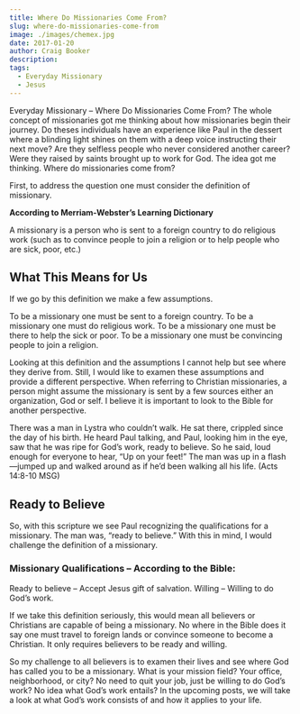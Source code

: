 ```yaml
---
title: Where Do Missionaries Come From?
slug: where-do-missionaries-come-from
image: ./images/chemex.jpg
date: 2017-01-20
author: Craig Booker
description:
tags:
  - Everyday Missionary
  - Jesus
---
```


Everyday Missionary – Where Do Missionaries Come From? The whole concept of missionaries got me thinking about how missionaries begin their journey. Do theses individuals have an experience like Paul in the dessert where a blinding light shines on them with a deep voice instructing their next move? Are they selfless people who never considered another career? Were they raised by saints brought up to work for God. The idea got me thinking. Where do missionaries come from?

First, to address the question one must consider the definition of missionary.

**According to Merriam-Webster’s Learning Dictionary**

A missionary is a person who is sent to a foreign country to do religious work (such as to convince people to join a religion or to help people who are sick, poor, etc.)

## What This Means for Us

If we go by this definition we make a few assumptions.

To be a missionary one must be sent to a foreign country.
To be a missionary one must do religious work.
To be a missionary one must be there to help the sick or poor.
To be a missionary one must be convincing people to join a religion.

Looking at this definition and the assumptions I cannot help but see where they derive from. Still, I would like to examen these assumptions and provide a different perspective. When referring to Christian missionaries, a person might assume the missionary is sent by a few sources either an organization, God or self. I believe it is important to look to the Bible for another perspective.

There was a man in Lystra who couldn’t walk. He sat there, crippled since the day of his birth. He heard Paul talking, and Paul, looking him in the eye, saw that he was ripe for God’s work, ready to believe. So he said, loud enough for everyone to hear, “Up on your feet!” The man was up in a flash—jumped up and walked around as if he’d been walking all his life. (Acts 14:8-10 MSG)

## Ready to Believe

So, with this scripture we see Paul recognizing the qualifications for a missionary. The man was, “ready to believe.” With this in mind, I would challenge the definition of a missionary.

### Missionary Qualifications – According to the Bible:

Ready to believe – Accept Jesus gift of salvation.
Willing – Willing to do God’s work.

If we take this definition seriously, this would mean all believers or Christians are capable of being a missionary. No where in the Bible does it say one must travel to foreign lands or convince someone to become a Christian. It only requires believers to be ready and willing.

So my challenge to all believers is to examen their lives and see where God has called you to be a missionary. What is your mission field? Your office, neighborhood, or city? No need to quit your job, just be willing to do God’s work? No idea what God’s work entails? In the upcoming posts, we will take a look at what God’s work consists of and how it applies to your life.
